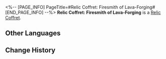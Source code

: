 <%-- [PAGE_INFO]
PageTitle=#Relic Coffret: Firesmith of Lava-Forging#
[END_PAGE_INFO] --%>
{{Item Infobox
|id          = 71006
|image       = Item Relic Coffret- Firesmith of Lava-Forging.png
|type        = Relic Coffret
|invCategory = Valuables
|rarity      = 5
|effect      = A device used to collect and restore the Lightdust in the Fragmentum to its original form. Use this to obtain a random 5-star relic from the Firesmith of Lava-Forging set.
|description = You never know what's in the box until you open it.
}}
{{Description|''"So it's essentially like buying a lottery ticket?"<br />"At least we don't need to worry about finding a cat that is both dead and alive."''}}
'''Relic Coffret: Firesmith of Lava-Forging''' is a [[Relic Coffret]].

==Other Languages==
{{Other Languages
|en   = Relic Coffret: Firesmith of Lava-Forging
|zhs  = 遗器铸盒：熔岩锻铸的火匠
|zht  = 遺器鑄盒：熔岩鍛鑄的火匠
|ja   = 遺物ボックス：溶岩で鍛造する火匠
|ko   = 유물 주조함: 용암 단조의 화장(火匠)
|es   = Cofre de artefactos: Forjador de lava
|fr   = Coffret à relique : Lave de Forgefeu
|ru   = Сундук с Реликвиями: Кузнец огня и лавы
|th   = กล่องรีลิกส์: Firesmith of Lava-Forging
|vi   = Hộp Đúc Di Vật: Thợ Rèn Lửa Dung Nham
|de   = Reliktkästchen: Feuerschmied der Lavaglut
|id   = Relic Coffret: Firesmith of Lava-Forging
|pt   = Cofre de Relíquia: Artesão de Fogo da Forja de Lava
}}

==Change History==
{{Change History|2.0}}